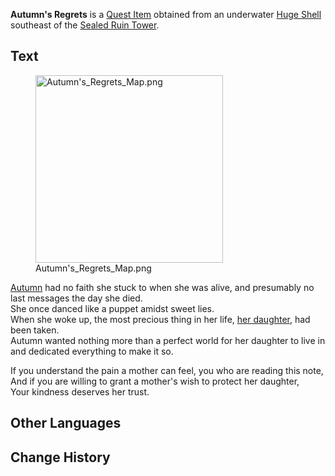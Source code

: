 {{Item Infobox
|id           = 120626
|image        = Item Treasure Map.png
|type         = Quest Items
|description  = '''Description 1:'''<br>A clear bottle with a note that contains the history of someone named [[Morticia|Autumn]] and a strange drawing on the back.<hr />'''Description 2:'''<br>A clear bottle with a note that contains the history of someone named Autumn and a strange drawing on the back. You followed the clues on the paper and found the treasure they left behind.
|source1      = Obtained from an underwater [[Huge Shell]] in [[Morte Region]]
}}
'''Autumn's Regrets''' is a [[Quest Item]] obtained from an underwater [[Huge Shell]] southeast of the [[Sealed Ruin Tower]].

==Text==
[[File:Autumn's Regrets Map.png|300px]]

[[Morticia|Autumn]] had no faith she stuck to when she was alive, and presumably no last messages the day she died.<br>
She once danced like a puppet amidst sweet lies.<br>
When she woke up, the most precious thing in her life, [[Molli|her daughter]], had been taken.<br>
Autumn wanted nothing more than a perfect world for her daughter to live in and dedicated everything to make it so.

If you understand the pain a mother can feel, you who are reading this note,<br>
And if you are willing to grant a mother's wish to protect her daughter,<br>
{{color|buzzword|Please go to the shelter in the center of the lake and take what she has left for you.}} Your kindness deserves her trust.

==Other Languages ==
{{Other Languages
|en      = Autumn's Regrets
|zhs     = 秋的悔意
|zhs_rm  = 
|zht     = 秋的悔意
|zht_rm  = 
|ja      = 秋の残悔
|ja_rm   = Aki no Zankai{{Assumed}}
|ko      = 첼의 후회
|ko_rm   = 
|es      = El arrepentimiento de Automne
|fr      = Regrets d'Automne
|ru      = Сожаления Осени
|th      = ความเสียใจของ Autumn
|th_rm   = 
|vi      = Hối Hận Của Autumn
|de      = Autumns Bedauern
|id      = Penyesalan Autumn
|pt      = Arrependimentos de Autumn
|tr      = Autumn'ın Pişmanlıkları
|it      = Rimpianti di Autumn
}}

==Change History==
{{Change History|4.2}}